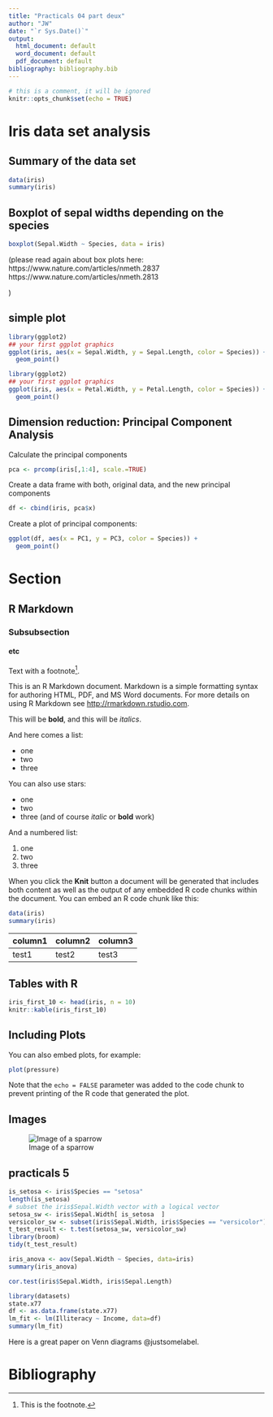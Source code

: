 ```yaml
---
title: "Practicals 04 part deux"
author: "JW"
date: "`r Sys.Date()`"
output:
  html_document: default
  word_document: default
  pdf_document: default
bibliography: bibliography.bib
---
```


```r
# this is a comment, it will be ignored
knitr::opts_chunk$set(echo = TRUE)
```


# Iris data set analysis

## Summary of the data set

```r
data(iris)
summary(iris)
```

## Boxplot of sepal widths depending on the species

```r
boxplot(Sepal.Width ~ Species, data = iris)
```

(please read again about box plots here:
https://www.nature.com/articles/nmeth.2837
https://www.nature.com/articles/nmeth.2813


)

## simple plot


```r
library(ggplot2)
## your first ggplot graphics
ggplot(iris, aes(x = Sepal.Width, y = Sepal.Length, color = Species)) +
  geom_point()
```


```r
library(ggplot2)
## your first ggplot graphics
ggplot(iris, aes(x = Petal.Width, y = Petal.Length, color = Species)) +
  geom_point()
```

## Dimension reduction: Principal Component Analysis

Calculate the principal components

```r
pca <- prcomp(iris[,1:4], scale.=TRUE)
```

Create a data frame with both, original data, and the new principal components

```r
df <- cbind(iris, pca$x)
```

Create a plot of principal components:

```r
ggplot(df, aes(x = PC1, y = PC3, color = Species)) +
  geom_point()
```



# Section

## R Markdown

### Subsubsection

#### etc

Text with a footnote^[This is the footnote.].

This is an R Markdown document. Markdown is a simple formatting syntax for authoring HTML, PDF, and MS Word documents. For more details on using R Markdown see <http://rmarkdown.rstudio.com>.

This will be **bold**, and this will be *italics*.

And here comes a list:

 - one
 - two
 - three

You can also use stars:

 * one
 * two
 * three (and of course *italic* or **bold** work)
 
And a numbered list:

 1. one
 2. two
 3. three

When you click the **Knit** button a document will be generated that includes both content as well as the output of any embedded R code chunks within the document. You can embed an R code chunk like this:

```r
data(iris)
summary(iris)
```


| column1| column2 |column3 |
|-------|------- |------- |
|test1| test2| test3|

## Tables with R

```r
iris_first_10 <- head(iris, n = 10)
knitr::kable(iris_first_10)
```



## Including Plots

You can also embed plots, for example:

```r
plot(pressure)
```

Note that the `echo = FALSE` parameter was added to the code chunk to prevent printing of the R code that generated the plot.

## Images

![Image of a sparrow](sparrow.png)


## practicals 5

```r
is_setosa <- iris$Species == "setosa"
length(is_setosa)
# subset the iris$Sepal.Width vector with a logical vector
setosa_sw <- iris$Sepal.Width[ is_setosa  ]
versicolor_sw <- subset(iris$Sepal.Width, iris$Species == "versicolor")
t_test_result <- t.test(setosa_sw, versicolor_sw)
library(broom)
tidy(t_test_result)
```


```r
iris_anova <- aov(Sepal.Width ~ Species, data=iris)
summary(iris_anova)
```

```r
cor.test(iris$Sepal.Width, iris$Sepal.Length)
```

```r
library(datasets)
state.x77
df <- as.data.frame(state.x77)
lm_fit <- lm(Illiteracy ~ Income, data=df)
summary(lm_fit)

```

Here is a great paper on Venn diagrams @justsomelabel.


# Bibliography


